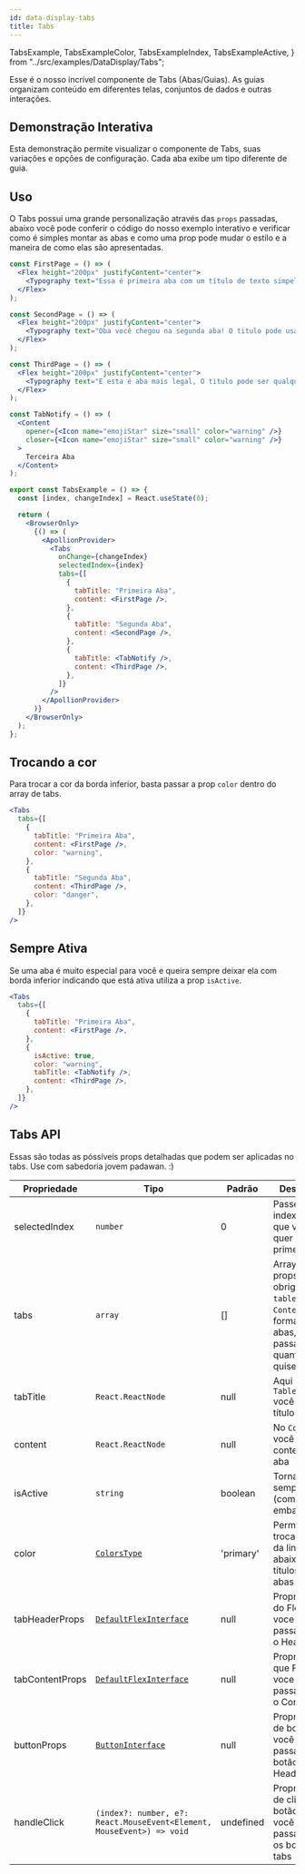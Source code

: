 ```yaml
---
id: data-display-tabs
title: Tabs
---
```


  TabsExample,
  TabsExampleColor,
  TabsExampleIndex,
  TabsExampleActive,
} from "../src/examples/DataDisplay/Tabs";

Esse é o nosso incrível componente de Tabs (Abas/Guias). As guias organizam conteúdo em diferentes telas,
conjuntos de dados e outras interações.

## Demonstração Interativa

Esta demonstração permite visualizar o componente de Tabs, suas variações e opções de configuração. Cada aba exibe um tipo diferente de guia.

<TabsExample />

## Uso

O Tabs possui uma grande personalização através das `props` passadas, abaixo você pode conferir o código do nosso exemplo interativo e verificar como
é simples montar as abas e como uma prop pode mudar o estilo e a maneira de como elas são apresentadas.

```jsx
const FirstPage = () => (
  <Flex height="200px" justifyContent="center">
    <Typography text="Essa é primeira aba com um título de texto simpels :)" />
  </Flex>
);

const SecondPage = () => (
  <Flex height="200px" justifyContent="center">
    <Typography text="Oba você chegou na segunda aba! O titulo pode usar cores do tema como `danger`" />
  </Flex>
);

const ThirdPage = () => (
  <Flex height="200px" justifyContent="center">
    <Typography text="E esta é aba mais legal, O titulo pode ser qualquer componente (ReactNode) :)" />
  </Flex>
);

const TabNotify = () => (
  <Content
    opener={<Icon name="emojiStar" size="small" color="warning" />}
    closer={<Icon name="emojiStar" size="small" color="warning" />}
  >
    Terceira Aba
  </Content>
);

export const TabsExample = () => {
  const [index, changeIndex] = React.useState(0);

  return (
    <BrowserOnly>
      {() => (
        <ApollionProvider>
          <Tabs
            onChange={changeIndex}
            selectedIndex={index}
            tabs={[
              {
                tabTitle: "Primeira Aba",
                content: <FirstPage />,
              },
              {
                tabTitle: "Segunda Aba",
                content: <SecondPage />,
              },
              {
                tabTitle: <TabNotify />,
                content: <ThirdPage />,
              },
            ]}
          />
        </ApollionProvider>
      )}
    </BrowserOnly>
  );
};
```

## Trocando a cor

Para trocar a cor da borda inferior, basta passar a prop `color` dentro do array de tabs.

<TabsExampleColor />

```jsx {6,11}
<Tabs
  tabs={[
    {
      tabTitle: "Primeira Aba",
      content: <FirstPage />,
      color: "warning",
    },
    {
      tabTitle: "Segunda Aba",
      content: <ThirdPage />,
      color: "danger",
    },
  ]}
/>
```

## Sempre Ativa

Se uma aba é muito especial para você e queira sempre deixar ela com borda inferior indicando que está ativa utiliza a
prop `isActive`.

<TabsExampleActive />

```jsx {8}
<Tabs
  tabs={[
    {
      tabTitle: "Primeira Aba",
      content: <FirstPage />,
    },
    {
      isActive: true,
      color: "warning",
      tabTitle: <TabNotify />,
      content: <ThirdPage />,
    },
  ]}
/>
```

## Tabs API

Essas são todas as póssíveis props detalhadas que podem ser aplicadas no tabs. Use com sabedoria jovem padawan. :)

| Propriedade     | Tipo                                                                  | Padrão    | Descrição                                                                                                   |
| --------------- | --------------------------------------------------------------------- | --------- | ----------------------------------------------------------------------------------------------------------- |
| selectedIndex   | `number`                                                              | 0         | Passe o index da aba que você quer iniciar primeiro                                                         |
| tabs            | `array`                                                               | []        | Array com as props obrigátórias `tableTitle` e `Content` para formar as abas, pode passar quantas quiser :) |
| tabTitle        | `React.ReactNode`                                                     | null      | Aqui no `TableTitle` você passa o título da aba                                                             |
| content         | `React.ReactNode`                                                     | null      | No `Content` você passa o conteúdo da aba                                                                   |
| isActive        | `string`                                                              | boolean   | Torna a aba sempre ativa (com a borda embaixo).                                                             |
| color           | [`ColorsType`](/docs/themes-colors)                                   | 'primary' | Permite trocar a cor da linha abaixo dos títulos das abas                                                   |
| tabHeaderProps  | [`DefaultFlexInterface`](/docs/containers-flex)                       | null      | Propriedades do Flex que voce pode passar para o Header                                                     |
| tabContentProps | [`DefaultFlexInterface`](/docs/containers-flex)                       | null      | Propriedades que Flex voce poder passar para o Content                                                      |
| buttonProps     | [`ButtonInterface`](/docs/elements-button#button-api)                 | null      | Propriedades de botão que você pode passar ao botão do Header                                               |
| handleClick     | `(index?: number, e?: React.MouseEvent<Element, MouseEvent>) => void` | undefined | Propriedades de clique do botão que você pode passar para os botões do tabs                                 |
